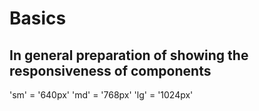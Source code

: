 # Basics


## In general preparation of showing the responsiveness of components

'sm' = '640px'
'md' = '768px'
'lg' = '1024px'